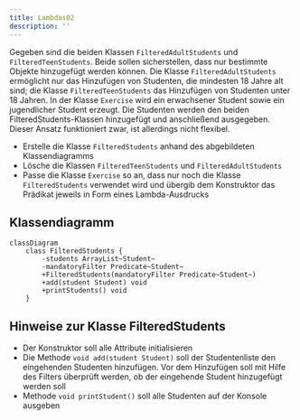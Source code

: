 ```yaml
---
title: Lambdas02
description: ''
---
```



Gegeben sind die beiden Klassen `FilteredAdultStudents` und
`FilteredTeenStudents`. Beide sollen sicherstellen, dass nur bestimmte Objekte
hinzugefügt werden können. Die Klasse `FilteredAdultStudents` ermöglicht nur das
Hinzufügen von Studenten, die mindesten 18 Jahre alt sind; die Klasse
`FilteredTeenStudents` das Hinzufügen von Studenten unter 18 Jahren. In der
Klasse `Exercise` wird ein erwachsener Student sowie ein jugendlicher Student
erzeugt. Die Studenten werden den beiden FilteredStudents-Klassen hinzugefügt
und anschließend ausgegeben. Dieser Ansatz funktioniert zwar, ist allerdings
nicht flexibel.

- Erstelle die Klasse `FilteredStudents` anhand des abgebildeten
  Klassendiagramms
- Lösche die Klassen `FilteredTeenStudents` und `FilteredAdultStudents`
- Passe die Klasse `Exercise` so an, dass nur noch die Klasse `FilteredStudents`
  verwendet wird und übergib dem Konstruktor das Prädikat jeweils in Form eines
  Lambda-Ausdrucks

## Klassendiagramm

```mermaid
classDiagram
    class FilteredStudents {
        -students ArrayList~Student~
        -mandatoryFilter Predicate~Student~
        +FilteredStudents(mandatoryFilter Predicate~Student~)
        +add(student Student) void
        +printStudents() void
    }
```

## Hinweise zur Klasse FilteredStudents

- Der Konstruktor soll alle Attribute initialisieren
- Die Methode `void add(student Student)` soll der Studentenliste den
  eingehenden Studenten hinzufügen. Vor dem Hinzufügen soll mit Hilfe des
  Filters überprüft werden, ob der eingehende Student hinzugefügt werden soll
- Methode `void printStudent()` soll alle Studenten auf der Konsole ausgeben

<Exercise pullRequest="68" branchSuffix="lambdas/02" />
